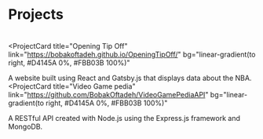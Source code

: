 # Projects

#

<ProjectCard
  title="Opening Tip Off"
  link="https://bobakoftadeh.github.io/OpeningTipOff/"
  bg="linear-gradient(to right, #D4145A 0%, #FBB03B 100%)"
>
  A website built using React and Gatsby.js that displays data about the NBA.
</ProjectCard>
<ProjectCard
  title="Video Game pedia"
  link="https://github.com/BobakOftadeh/VideoGamePediaAPI"
  bg="linear-gradient(to right, #D4145A 0%, #FBB03B 100%)"
>
  A RESTful API created with Node.js using the Express.js framework and MongoDB.
</ProjectCard>
